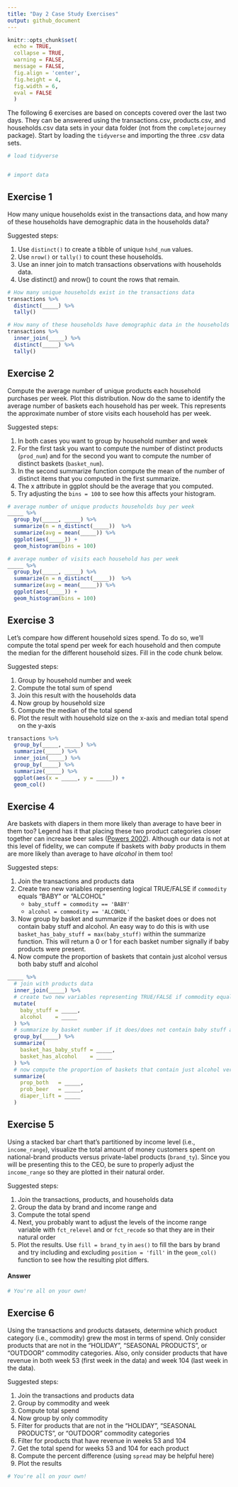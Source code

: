 ```yaml
---
title: "Day 2 Case Study Exercises"
output: github_document
---
```



```r
knitr::opts_chunk$set(
  echo = TRUE,
  collapse = TRUE,
  warning = FALSE,
  message = FALSE,
  fig.align = 'center',
  fig.height = 4,
  fig.width = 6,
  eval = FALSE
  )
```

The following 6 exercises are based on concepts covered over the last two days. They can be answered using the transactions.csv, products.csv, and households.csv data sets in your data folder (not from the `completejourney` package). Start by loading the `tidyverse` and importing the three .csv data sets.

```r
# load tidyverse


# import data

```


## Exercise 1

How many unique households exist in the transactions data, and how many of these households have demographic data in the households data?

Suggested steps:

1. Use `distinct()` to create a tibble of unique `hshd_num` values.
2. Use `nrow()` or `tally()` to count these households.
3. Use an inner join to match transactions observations with households data.
4. Use distinct() and nrow() to count the rows that remain.


```r
# How many unique households exist in the transactions data
transactions %>%
  distinct(_____) %>%
  tally()

# How many of these households have demographic data in the households data
transactions %>%
  inner_join(_____) %>%
  distinct(_____) %>%
  tally()
```


## Exercise 2

Compute the average number of unique products each household purchases per week. Plot this distribution. Now do the same to identify the average number of baskets each household has per week.  This represents the approximate number of store visits each household has per week.

Suggested steps:

1. In both cases you want to group by household number and week
2. For the first task you want to compute the number of distinct products (`prod_num`) and for the second you want to compute the number of distinct baskets (`basket_num`).
3. In the second summarize function compute the mean of the number of distinct items that you computed in the first summarize.
4. The x attribute in ggplot should be the average that you computed.
5. Try adjusting the `bins = 100` to see how this affects your histogram.


```r
# average number of unique products households buy per week
_____ %>% 
  group_by(_____, _____) %>% 
  summarize(n = n_distinct(_____))  %>% 
  summarize(avg = mean(_____)) %>% 
  ggplot(aes(_____)) + 
  geom_histogram(bins = 100)

# average number of visits each household has per week
_____ %>% 
  group_by(_____, _____) %>% 
  summarize(n = n_distinct(_____))  %>% 
  summarize(avg = mean(_____)) %>% 
  ggplot(aes(_____)) + 
  geom_histogram(bins = 100)
```


## Exercise 3

Let's compare how different household sizes spend.  To do so, we'll compute the total spend per week for each household and then compute the median for the different household sizes.  Fill in the code chunk below.

Suggested steps:

1. Group by household number and week
2. Compute the total sum of spend
3. Join this result with the households data
4. Now group by household size
5. Compute the median of the total spend
6. Plot the result with household size on the x-axis and median total spend on the y-axis


```r
transactions %>%
  group_by(_____, _____) %>%
  summarize(_____) %>%
  inner_join(_____) %>%
  group_by(_____) %>%
  summarize(_____) %>%
  ggplot(aes(x = _____, y = _____)) + 
  geom_col()
```


## Exercise 4

Are baskets with diapers in them more likely than average to have beer in them too? Legend has it that placing these two product categories closer together can increase beer sales ([Powers 2002](https://www.theregister.co.uk/2006/08/15/beer_diapers/)). Although our data is not at this level of fidelity, we can compute if baskets with _baby_ products in them are more likely than average to have _alcohol_ in them too!

Suggested steps:

1. Join the transactions and products data
2. Create two new variables representing logical TRUE/FALSE if `commodity` equals "BABY" or "ALCOHOL"
   - `baby_stuff = commodity == 'BABY'`
   - `alcohol = commodity == 'ALCOHOL'`
3. Now group by basket and summarize if the basket does or does not contain baby stuff and alcohol.  An easy way to do this is with use `basket_has_baby_stuff = max(baby_stuff)` within the summarize function.  This will return a 0 or 1 for each basket number signally if baby products were present.
4. Now compute the proportion of baskets that contain just alcohol versus both baby stuff and alcohol


```r
_____ %>%
  # join with products data
  inner_join(_____) %>% 
  # create two new variables representing TRUE/FALSE if commodity equals "BABY" or "ALCOHOL"
  mutate(
    baby_stuff = _____, 
    alcohol    = _____
  ) %>%
  # summarize by basket number if it does/does not contain baby stuff and alcohol 
  group_by(_____) %>%
  summarize(
    basket_has_baby_stuff = _____, 
    basket_has_alcohol    = _____
  ) %>%
  # now compute the proportion of baskets that contain just alcohol versus both baby stuff and alcohol
  summarize(
    prop_both   = _____,
    prob_beer   = _____,
    diaper_lift = _____
  )
```


## Exercise 5

Using a stacked bar chart that's partitioned by income level (i.e., `income_range`), visualize the total amount of money customers spent on national-brand products versus private-label products (`brand_ty`). Since you will be presenting this to the CEO, be sure to properly adjust the `income_range` so they are plotted in their natural order.

Suggested steps:

1. Join the transactions, products, and households data
2. Group the data by brand and income range and
3. Compute the total spend
4. Next, you probably want to adjust the levels of the income range variable with `fct_relevel` and or `fct_recode` so that they are in their natural order
5. Plot the results.  Use `fill = brand_ty` in `aes()` to fill the bars by brand and try including and excluding `position = 'fill'` in the `geom_col()` function to see how the resulting plot differs.

#### Answer

```r
# You're all on your own!
```


## Exercise 6

Using the transactions and products datasets, determine which product category (i.e., commodity) grew the most in terms of spend.  Only consider products that are not in the "HOLIDAY", "SEASONAL PRODUCTS", or "OUTDOOR" commodity categories.  Also, only consider products that have revenue in both week 53 (first week in the data) and week 104 (last week in the data).

Suggested steps:

1. Join the transactions and products data
2. Group by commodity and week
3. Compute total spend
4. Now group by only commodity
5. Filter for products that are not in the "HOLIDAY", "SEASONAL PRODUCTS", or "OUTDOOR" commodity categories
6. Filter for products that have revenue in weeks 53 and 104
7. Get the total spend for weeks 53 and 104 for each product
8. Compute the percent difference (using `spread` may be helpful here)
9. Plot the results


```r
# You're all on your own!
```
